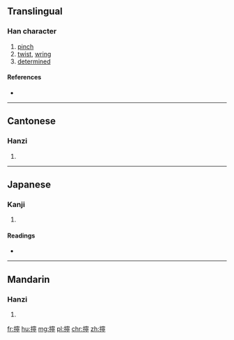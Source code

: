 {{also|拧}}
==Translingual==

===Han character===
{{Han char|rn=64|rad=手|as=14|sn=17|four=5302<sub>1</sub>|canj=手十心弓 (QJPN)|ids=⿰[[扌]][[寧]]}}

# [[pinch]]
# [[twist]], [[wring]]
# [[determined]]

====References====
* {{Han ref|kx=0460.300|dkj=12883|dj=0810.050|hdz=31977.040|uh=64F0|ud=25840|bh=C0BE|bd=49342}}

----

==Cantonese==

===Hanzi===
{{yue-hanzi|jyut=|y=ning4, ning6|sim=拧}}

# {{defn|lang=yue|sort=手14}}

----

==Japanese==

===Kanji===
{{ja-kanji|grade=|rs=手14}}

# {{defn|lang=ja|sort=手14}}

====Readings====
* {{ja-readings|on=[[どう]] (dō), [[にょう]] (nyō)|kun=[[みだれる]] (midareru)}}

----

==Mandarin==

===Hanzi===
{{cmn-hanzi|sim=拧|pin=[[níng]] ([[ning2]])|wg=ning<sup>2</sup>}}

# {{defn|lang=cmn|sort=手14}}

[[fr:擰]]
[[hu:擰]]
[[mg:擰]]
[[pl:擰]]
[[chr:擰]]
[[zh:擰]]